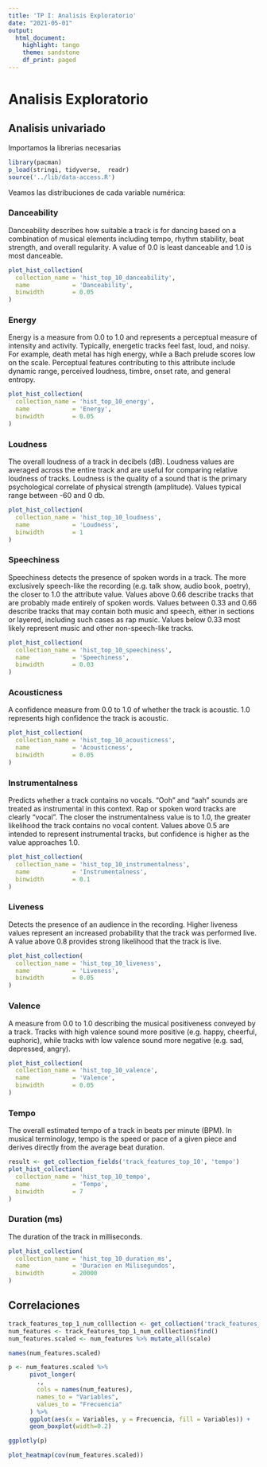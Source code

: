 ```yaml
---
title: 'TP I: Analisis Exploratorio'
date: "2021-05-01"
output:
  html_document:
    highlight: tango
    theme: sandstone
    df_print: paged
---
```


# Analisis Exploratorio

## Analisis univariado

Importamos la librerias necesarias
```r
library(pacman)
p_load(stringi, tidyverse,  readr)
source('../lib/data-access.R')
```


Veamos las distribuciones de cada variable numérica:

### Danceability

Danceability describes how suitable a track is for dancing based on a combination of musical elements including tempo, rhythm stability, beat strength, and overall regularity. A value of 0.0 is least danceable and 1.0 is most danceable.

```r
plot_hist_collection(
  collection_name = 'hist_top_10_danceability',
  name            = 'Danceability',
  binwidth        = 0.05
)
```

### Energy

Energy is a measure from 0.0 to 1.0 and represents a perceptual measure of intensity and activity. Typically, energetic tracks feel fast, loud, and noisy. For example, death metal has high energy, while a Bach prelude scores low on the scale. Perceptual features contributing to this attribute include dynamic range, perceived loudness, timbre, onset rate, and general entropy.

```r
plot_hist_collection(
  collection_name = 'hist_top_10_energy',
  name            = 'Energy',
  binwidth        = 0.05
)
```

### Loudness

The overall loudness of a track in decibels (dB). Loudness values are averaged across the entire track and are useful for comparing relative loudness of tracks. Loudness is the quality of a sound that is the primary psychological correlate of physical strength (amplitude). Values typical range between -60 and 0 db.
 
```r
plot_hist_collection(
  collection_name = 'hist_top_10_loudness',
  name            = 'Loudness',
  binwidth        = 1
)
```

### Speechiness

Speechiness detects the presence of spoken words in a track. The more exclusively speech-like the recording (e.g. talk show, audio book, poetry), the closer to 1.0 the attribute value. Values above 0.66 describe tracks that are probably made entirely of spoken words. Values between 0.33 and 0.66 describe tracks that may contain both music and speech, either in sections or layered, including such cases as rap music. Values below 0.33 most likely represent music and other non-speech-like tracks.

```r
plot_hist_collection(
  collection_name = 'hist_top_10_speechiness',
  name            = 'Speechiness',
  binwidth        = 0.03
)
```


### Acousticness

A confidence measure from 0.0 to 1.0 of whether the track is acoustic. 1.0 represents high confidence the track is acoustic.
 
```r
plot_hist_collection(
  collection_name = 'hist_top_10_acousticness',
  name            = 'Acousticness',
  binwidth        = 0.05
)
```

### Instrumentalness

Predicts whether a track contains no vocals. “Ooh” and “aah” sounds are treated as instrumental in this context. Rap or spoken word tracks are clearly “vocal”. The closer the instrumentalness value is to 1.0, the greater likelihood the track contains no vocal content. Values above 0.5 are intended to represent instrumental tracks, but confidence is higher as the value approaches 1.0.

```r
plot_hist_collection(
  collection_name = 'hist_top_10_instrumentalness',
  name            = 'Instrumentalness',
  binwidth        = 0.1
)
```

### Liveness

Detects the presence of an audience in the recording. Higher liveness values represent an increased probability that the track was performed live. A value above 0.8 provides strong likelihood that the track is live.

```r
plot_hist_collection(
  collection_name = 'hist_top_10_liveness',
  name            = 'Liveness',
  binwidth        = 0.05
)
```

### Valence

A measure from 0.0 to 1.0 describing the musical positiveness conveyed by a track. Tracks with high valence sound more positive (e.g. happy, cheerful, euphoric), while tracks with low valence sound more negative (e.g. sad, depressed, angry).
 
```r
plot_hist_collection(
  collection_name = 'hist_top_10_valence',
  name            = 'Valence',
  binwidth        = 0.05
)
```

### Tempo

The overall estimated tempo of a track in beats per minute (BPM). In musical terminology, tempo is the speed or pace of a given piece and derives directly from the average beat duration.

```r
result <- get_collection_fields('track_features_top_10', 'tempo')
plot_hist_collection(
  collection_name = 'hist_top_10_tempo',
  name            = 'Tempo',
  binwidth        = 7
)
```

### Duration (ms)

The duration of the track in milliseconds.

```r
plot_hist_collection(
  collection_name = 'hist_top_10_duration_ms',
  name            = 'Duracion en Milisegundos',
  binwidth        = 20000
)
```

## Correlaciones

```r
track_features_top_1_num_colllection <- get_collection('track_features_top_1_num')
num_features <- track_features_top_1_num_colllection$find()
num_features.scaled <- num_features %>% mutate_all(scale)
```

```r
names(num_features.scaled)
```

```r
p <- num_features.scaled %>%
      pivot_longer(
        ., 
        cols = names(num_features), 
        names_to = "Variables", 
        values_to = "Frecuencia"
      ) %>%
      ggplot(aes(x = Variables, y = Frecuencia, fill = Variables)) +
      geom_boxplot(width=0.2)

ggplotly(p)
```


```r
plot_heatmap(cov(num_features.scaled))
```




